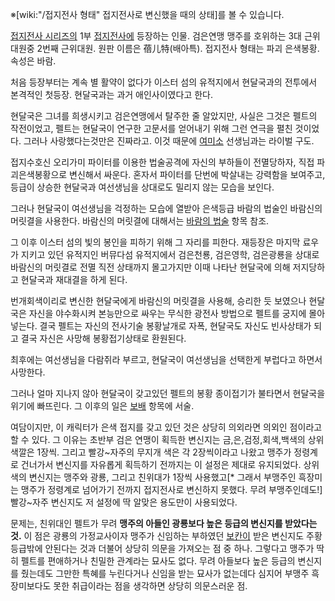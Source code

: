 ※[wiki:"/접지전사 형태" 접지전사로 변신했을 때의 상태]를 볼 수 있습니다.

[[접지전사 시리즈]]의 1부 [[접지전사]]에 등장하는 인물. 검은연맹 맹주를 호위하는 3대 근위대원중 2번째 근위대원. 원판 이름은 蓓儿特(배아특). 접지전사 형태는 파괴 은색봉황. 속성은 바람.

처음 등장부터는 계속 별 활약이 없다가 이스터 섬의 유적지에서 현달국과의 전투에서 본격적인 첫등장. 현달국과는 과거 애인사이였다고 한다.

현달국은 그녀를 희생시키고 검은연맹에서 탈주한 줄 알았지만, 사실은 그것은 펠트의 작전이었고, 펠트는 현달국이 연구한 고문서를 얻어내기 위해 그런 연극을 펼친 것이었다. 그러나 사랑했다는것만은 진짜라고. 이것 때문에 [[여미소]] 선생님과는 라이벌 구도.

접지수호신 오리가미 파이터를 이용한 법술공격에 자신의 부하들이 전멸당하자, 직접 파괴은색봉황으로 변신해서 싸운다. 혼자서 파이터를 단번에 박살내는 강력함을 보여주고, 등급이 상승한 현달국과 여선생님을 상대로도 밀리지 않는 모습을 보인다.

그러나 현달국이 여선생님을 걱정하는 모습에 열받아 은색등급 바람의 법술인 바람신의 머릿결을 사용한다. 바람신의 머릿결에 대해서는 [[바람의 법술]] 항목 참조.

그 이후 이스터 섬의 빛의 봉인을 피하기 위해 그 자리를 피한다. 재등장은 마지막 료우가 지키고 있던 유적지인 버뮤다섬 유적지에서 검은천룡, 검은영학, 검은광룡을 상대로 바람신의 머릿결로 전멸 직전 상태까지 몰고가지만 이때 나타난 현달국에 의해 저지당하고 현달국과 재대결을 하게 된다.

번개회색이리로 변신한 현달국에게 바람신의 머릿결을 사용해, 승리한 듯 보였으나 현달국은 자신을 야수화시켜 본능만으로 싸우는 무식한 광전사 방법으로 펠트를 궁지에 몰아넣는다. 결국 펠트는 자신의 전사기술 봉황날개로 자폭, 현달국도 자신도 빈사상태가 되고 결국 자신은 사망해 봉황접기상태로 환원된다.

최후에는 여선생님을 다람쥐라 부르고, 현달국이 여선생님을 선택한게 부럽다고 하면서 사망한다.

그러나 얼마 지나지 않아 현달국이 갖고있던 펠트의 봉황 종이접기가 불타면서 현달국을 위기에 빠뜨린다. 그 이후의 일은 [[보배]] 항목에 서술.

여담이지만, 이 캐릭터가 은색 접지를 갖고 있던 것은 상당히 의외라면 의외인 점이라고 할 수 있다.
그 이유는 초반부 검은 연맹이 획득한 변신지는 금,은,검정,회색,백색의 상위 색깔은 1장씩. 그리고 빨강~자주의 무지개 색은 각 2장씩이라고 나왔고 맹주가 정령계로 건너가서 변신지를 자유롭게 획득하기 전까지는 이 설정은 제대로 유지되었다. 상위 색의 변신지는 맹주와 광룡, 그리고 친위대가 1장씩 사용했고[* 그래서 부맹주인 흑장미는 맹주가 정령계로 넘어가기 전까지 접지전사로 변신하지 못했다. 무려 부맹주인데도!] 빨강~자주 변신지도 저 설정에 딱 알맞은 용도만이 사용되었다.

문제는, 친위대인 펠트가 무려 '''맹주의 아들인 광룡보다 높은 등급의 변신지를 받았다는 것.''' 
이 점은 광룡의 가정교사이자 맹주가 신임하는 부하였던 [[보칸]]이 받은 변신지도 주황등급밖에 안된다는 것과 더불어 상당히 의문을 가져오는 점 중 하나. 그렇다고 맹주가 딱히 펠트를 편애하거나 친밀한 관계라는 묘사도 없다. 무려 아들보다 높은 등급의 변신지를 줬는데도 그만한 특혜를 누린다거나 신임을 받는 묘사가 없는데다 심지어 부맹주 흑장미보다도 못한 취급이라는 점을 생각하면 상당히 의문스러운 점. 

